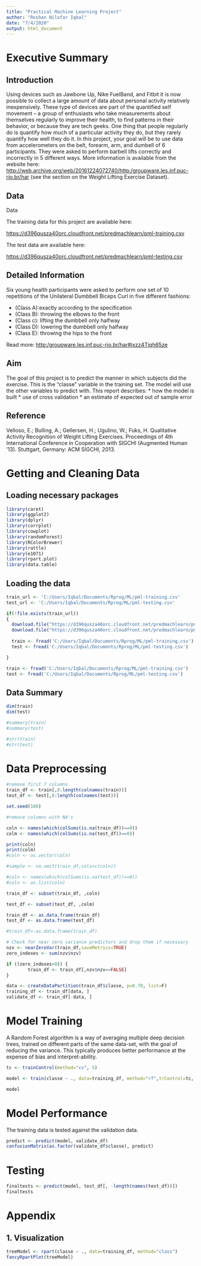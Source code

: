 ---
title: "Practical Machine Learning Project"
author: "Roshan Nilofar Iqbal"
date: "7/4/2020"
output: html_document
---

# Executive Summary

## Introduction

Using devices such as Jawbone Up, Nike FuelBand, and Fitbit it is now possible to collect a large amount of data about personal activity relatively inexpensively. These type of devices are part of the quantified self movement – a group of enthusiasts who take measurements about themselves regularly to improve their health, to find patterns in their behavior, or because they are tech geeks. One thing that people regularly do is quantify how much of a particular activity they do, but they rarely quantify how well they do it. In this project, your goal will be to use data from accelerometers on the belt, forearm, arm, and dumbell of 6 participants. They were asked to perform barbell lifts correctly and incorrectly in 5 different ways. More information is available from the website here: <http://web.archive.org/web/20161224072740/http:/groupware.les.inf.puc-rio.br/har> (see the section on the Weight Lifting Exercise Dataset).

## Data 

Data

The training data for this project are available here:

<https://d396qusza40orc.cloudfront.net/predmachlearn/pml-training.csv>

The test data are available here:

<https://d396qusza40orc.cloudfront.net/predmachlearn/pml-testing.csv>

## Detailed Information

Six young health participants were asked to perform one set of 10 repetitions of the Unilateral Dumbbell Biceps Curl in five different fashions: 

  * (Class A):exactly according to the specification 
  * (Class B): throwing the elbows to the front 
  * (Class c): lifting the dumbbell only halfway 
  * (Class D): lowering the dumbbell only halfway 
  * (Class E): throwing the hips to the front 

Read more: <http:/groupware.les.inf.puc-rio.br/har#ixzz4Tjqh65ze>

## Aim

The goal of this project is to predict the manner in which subjects did the exercise. This is the “classe” variable in the training set. The model will use the other variables to predict with. This report describes:
* how the model is built
* use of cross validation
* an estimate of expected out of sample error

## Reference

Velloso, E.; Bulling, A.; Gellersen, H.; Ugulino, W.; Fuks, H. Qualitative Activity Recognition of Weight Lifting Exercises. Proceedings of 4th International Conference in Cooperation with SIGCHI (Augmented Human ’13). Stuttgart, Germany: ACM SIGCHI, 2013.

# Getting and Cleaning Data

## Loading necessary packages

```{r}
library(caret)
library(ggplot2)
library(dplyr)
library(corrplot)
library(cowplot)
library(randomForest)
library(RColorBrewer)
library(rattle)
library(e1071)
library(rpart.plot)
library(data.table)
```

## Loading the data

```{r}
train_url <- 'C:/Users/Iqbal/Documents/Rprog/ML/pml-training.csv'
test_url <- 'C:/Users/Iqbal/Documents/Rprog/ML/pml-testing.csv'

if(!file.exists(train_url))
{
  download.file("https://d396qusza40orc.cloudfront.net/predmachlearn/pml-training.csv", train_url)
  download.file("https://d396qusza40orc.cloudfront.net/predmachlearn/pml-testing.csv", test_url)
  
  train <- fread('C:/Users/Iqbal/Documents/Rprog/ML/pml-training.csv')
  test <- fread('C:/Users/Iqbal/Documents/Rprog/ML/pml-testing.csv')

}

train <- fread('C:/Users/Iqbal/Documents/Rprog/ML/pml-training.csv')
test <- fread('C:/Users/Iqbal/Documents/Rprog/ML/pml-testing.csv')

```

## Data Summary

```{r}
dim(train)
dim(test)

#summary(train)
#summary(test)

#str(train)
#str(test)
```

# Data Preprocessing
```{r}
#remove first 7 columns
train_df <- train[,8:length(colnames(train))]
test_df <- test[,8:length(colnames(test))]

set.seed(100)
```

```{r}
#remove columns with NA's

coln <- names(which(colSums(is.na(train_df))==0))
colm <- names(which(colSums(is.na(test_df))==0))

print(coln)
print(colm)
#coln <- as.vector(coln)

#sample <- na.omit(train_df,cols=c(coln))

#coln <- names(which(colSums(is.na(test_df))==0))
#coln <- as.list(coln)

train_df <- subset(train_df, ,coln)

test_df <- subset(test_df, ,colm)

train_df <- as.data.frame(train_df)
test_df <- as.data.frame(test_df)

#train_df<-as.data.frame(train_df)

# Check for near zero variance predictors and drop them if necessary
nzv <- nearZeroVar(train_df,saveMetrics=TRUE)
zero_indexes <- sum(nzv$nzv)

if ((zero_indexes>0)) {
        train_df <- train_df[,nzv$nzv==FALSE]
}

data <- createDataPartition(train_df$classe, p=0.70, list=F)
training_df <- train_df[data, ]
validate_df <- train_df[-data, ]

```

# Model Training

A Random Forest algorithm is a way of averaging multiple deep decision trees, trained on different parts of the same data-set, with the goal of reducing the variance. This typically produces better performance at the expense of bias and interpret-ability.
```{r}
tc <- trainControl(method="cv", 5)

model <- train(classe ~ ., data=training_df, method="rf",trControl=tc, ntree=251)

model
```
# Model Performance

The training data is tested against the validation data. 
```{r}
predict <- predict(model, validate_df)
confusionMatrix(as.factor(validate_df$classe), predict)
```
# Testing

```{r}
finaltests <- predict(model, test_df[, -length(names(test_df))])
finaltests
```

# Appendix

## 1. Visualization

```{r}
treeModel <- rpart(classe ~ ., data=training_df, method="class")
fancyRpartPlot(treeModel)
```


